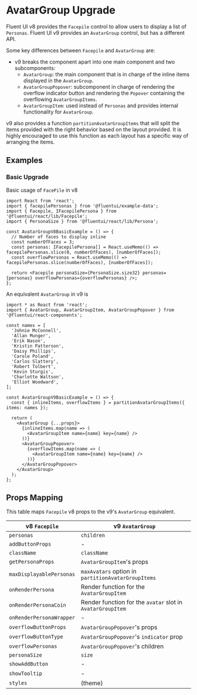 
<Meta title="Concepts/Upgrading/from v8/Components/AvatarGroup Upgrade" />

# AvatarGroup Upgrade

Fluent UI v8 provides the `Facepile` control to allow users to display a list of `Personas`. Fluent UI v9 provides an `AvatarGroup` control, but has a different API.

Some key differences between `Facepile` and `AvatarGroup` are:

- v9 breaks the component apart into one main component and two subcomponents:
  - `AvatarGroup`: the main component that is in charge of the inline items displayed in the `AvatarGroup`.
  - `AvatarGroupPopover`: subcomponent in charge of rendering the overflow indicator button and rendering the `Popover` containing the overflowing `AvatarGroupItems`.
  - `AvatarGroupItem`: used instead of `Personas` and provides internal functionality for `AvatarGroup`.

v9 also provides a function `partitionAvatarGroupItems` that will split the items provided with the right behavior based on the layout provided. It is highly
encouraged to use this function as each layout has a specific way of arranging the items.

## Examples

### Basic Upgrade

Basic usage of `FacePile` in v8

```tsx
import React from 'react';
import { facepilePersonas } from '@fluentui/example-data';
import { Facepile, IFacepilePersona } from '@fluentui/react/lib/Facepile';
import { PersonaSize } from '@fluentui/react/lib/Persona';

const AvatarGroupV8BasicExample = () => {
  // Number of faces to display inline
  const numberOfFaces = 3;
  const personas: IFacepilePersona[] = React.useMemo(() => facepilePersonas.slice(0, numberOfFaces), [numberOfFaces]);
  const overflowPersonas = React.useMemo(() => facepilePersonas.slice(numberOfFaces), [numberOfFaces]);

  return <Facepile personaSize={PersonaSize.size32} personas={personas} overflowPersonas={overflowPersonas} />;
};
```

An equivalent `AvatarGroup` in v9 is

```tsx
import * as React from 'react';
import { AvatarGroup, AvatarGroupItem, AvatarGroupPopover } from '@fluentui/react-components';

const names = [
  'Johnie McConnell',
  'Allan Munger',
  'Erik Nason',
  'Kristin Patterson',
  'Daisy Phillips',
  'Carole Poland',
  'Carlos Slattery',
  'Robert Tolbert',
  'Kevin Sturgis',
  'Charlotte Waltson',
  'Elliot Woodward',
];

const AvatarGroupV9BasicExample = () => {
  const { inlineItems, overflowItems } = partitionAvatarGroupItems({ items: names });

  return (
    <AvatarGroup {...props}>
      {inlineItems.map(name => (
        <AvatarGroupItem name={name} key={name} />
      ))}
      <AvatarGroupPopover>
        {overflowItems.map(name => (
          <AvatarGroupItem name={name} key={name} />
        ))}
      </AvatarGroupPopover>
    </AvatarGroup>
  );
};
```

## Props Mapping

This table maps `Facepile` v8 props to the v9's `AvatarGroup` equivalent.

| v8 `Facepile`            | v9 `AvatarGroup`                                           |
| ------------------------ | ---------------------------------------------------------- |
| `personas`               | `children`                                                 |
| `addButtonProps`         | -                                                          |
| `className`              | `className`                                                |
| `getPersonaProps`        | `AvatarGroupItem`'s props                                  |
| `maxDisplayablePersonas` | `maxAvatars` option in `partitionAvatarGroupItems`         |
| `onRenderPersona`        | Render function for the `AvatarGroupItem`                  |
| `onRenderPersonaCoin`    | Render function for the `avatar` slot in `AvatarGroupItem` |
| `onRenderPersonaWrapper` | -                                                          |
| `overflowButtonProps`    | `AvatarGroupPopover`'s props                               |
| `overflowButtonType`     | `AvatarGroupPopover`'s `indicator` prop                    |
| `overflowPersonas`       | `AvatarGroupPopover`'s children                            |
| `personaSize`            | `size`                                                     |
| `showAddButton`          | -                                                          |
| `showTooltip`            | -                                                          |
| `styles`                 | (theme)                                                    |
